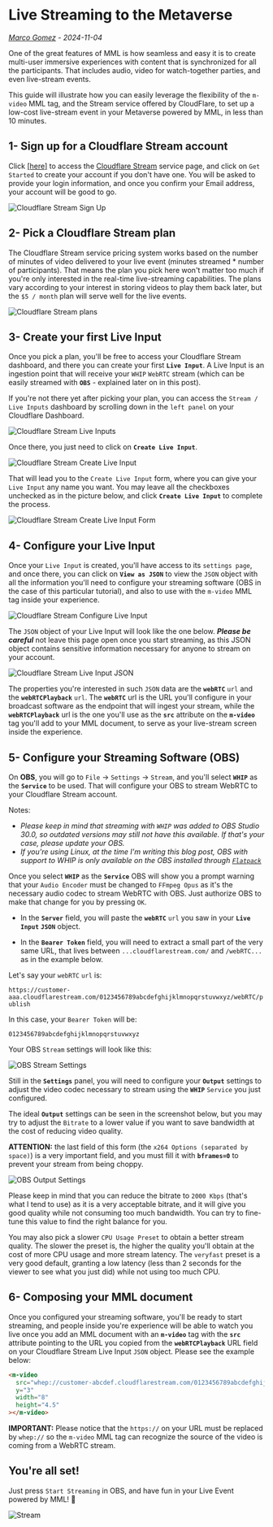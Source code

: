 # Live Streaming to the Metaverse
_[Marco Gomez](https://x.com/TheCodeTherapy) - 2024-11-04_

One of the great features of MML is how seamless and easy it is to create multi-user immersive experiences with content that is synchronized for all the participants. That includes audio, video for watch-together parties, and even live-stream events.

This guide will illustrate how you can easily leverage the flexibility of the `m-video` MML tag, and the Stream service offered by CloudFlare, to set up a low-cost live-stream event in your Metaverse powered by MML, in less than 10 minutes.

## 1- Sign up for a Cloudflare Stream account

Click [[here]](https://www.cloudflare.com/developer-platform/products/cloudflare-stream/) to access the [Cloudflare Stream](https://www.cloudflare.com/developer-platform/products/cloudflare-stream/) service page, and click on `Get Started` to create your account if you don't have one. You will be asked to provide your login information, and once you confirm your Email address, your account will be good to go.

![Cloudflare Stream Sign Up](/images/blog/live-stream-to-the-metaverse/01-sign-up.png)

## 2- Pick a Cloudflare Stream plan

The Cloudflare Stream service pricing system works based on the number of minutes of video delivered to your live event (minutes streamed * number of participants). That means the plan you pick here won't matter too much if you're only interested in the real-time live-streaming capabilities. The plans vary according to your interest in storing videos to play them back later, but the `$5 / month` plan will serve well for the live events.

![Cloudflare Stream plans](/images/blog/live-stream-to-the-metaverse/02-pick-a-plan.png)

## 3- Create your first Live Input

Once you pick a plan, you'll be free to access your Cloudflare Stream dashboard, and there you can create your first **`Live Input`**. A Live Input is an ingestion point that will receive your `WHIP` `WebRTC` stream (which can be easily streamed with **`OBS`** - explained later on in this post).

If you're not there yet after picking your plan, you can access the `Stream / Live Inputs` dashboard by scrolling down in the `left panel` on your Cloudflare Dashboard.

![Cloudflare Stream Live Inputs](/images/blog/live-stream-to-the-metaverse/03-live-inputs.png)

Once there, you just need to click on **`Create Live Input`**.

![Cloudflare Stream Create Live Input](/images/blog/live-stream-to-the-metaverse/04-create-live-input.png)

That will lead you to the `Create Live Input` form, where you can give your `Live Input` any name you want. You may leave all the checkboxes unchecked as in the picture below, and click **`Create Live Input`** to complete the process.

![Cloudflare Stream Create Live Input Form](/images/blog/live-stream-to-the-metaverse/05-create-live-input-form.png)

## 4- Configure your Live Input

Once your `Live Input` is created, you'll have access to its `settings page`, and once there, you can click on **`View as JSON`** to view the `JSON` object with all the information you'll need to configure your streaming software (OBS in the case of this particular tutorial), and also to use with the `m-video` MML tag inside your experience.

![Cloudflare Stream Configure Live Input](/images/blog/live-stream-to-the-metaverse/06-live-input-config.png)

The `JSON` object of your Live Input will look like the one below. ***Please be careful*** not leave this page open once you start streaming, as this JSON object contains sensitive information necessary for anyone to stream on your account.

![Cloudflare Stream Live Input JSON](/images/blog/live-stream-to-the-metaverse/07-live-input-settings-json.png)

The properties you're interested in such `JSON` data are the **`webRTC`** `url` and the **`webRTCPlayback`** `url`. The **`webRTC`** url is the URL you'll configure in your broadcast software as the endpoint that will ingest your stream, while the **`webRTCPlayback`** url is the one you'll use as the **`src`** attribute on the **`m-video`** tag you'll add to your MML document, to serve as your live-stream screen inside the experience.

## 5- Configure your Streaming Software (OBS)

On **OBS**, you will go to `File` -> `Settings` -> `Stream`, and you'll select **`WHIP`** as the **`Service`** to be used. That will configure your OBS to stream WebRTC to your Cloudflare Stream account.

Notes:

* _Please keep in mind that streaming with `WHIP` was added to OBS Studio 30.0, so outdated versions may still not have this available. If that's your case, please update your OBS._
* _If you're using Linux, at the time I'm writing this blog post, OBS with support to WHIP is only available on the OBS installed through [`Flatpack`](https://flathub.org/apps/com.obsproject.Studio)_

Once you select **`WHIP`** as the **`Service`** OBS will show you a prompt warning that your `Audio Encoder` must be changed to `FFmpeg Opus` as it's the necessary audio codec to stream WebRTC with OBS. Just authorize OBS to make that change for you by pressing `OK`.

- In the **`Server`** field, you will paste the **`webRTC`** `url` you saw in your **`Live Input`** **`JSON`** object.

- In the **`Bearer Token`** field, you will need to extract a small part of the very same URL, that lives between `...cloudflarestream.com/` and `/webRTC...` as in the example below.

Let's say your `webRTC` `url` is:

`https://customer-aaa.cloudflarestream.com/0123456789abcdefghijklmnopqrstuvwxyz/webRTC/publish`


In this case, your `Bearer Token` will be:

`0123456789abcdefghijklmnopqrstuvwxyz`

Your OBS `Stream` settings will look like this:

![OBS Stream Settings](/images/blog/live-stream-to-the-metaverse/08-obs-stream-settings.png)

Still in the **`Settings`** panel, you will need to configure your **`Output`** settings to adjust the video codec necessary to stream using the **`WHIP`** `Service` you just configured.

The ideal **`Output`** settings can be seen in the screenshot below, but you may try to adjust the `Bitrate` to a lower value if you want to save bandwidth at the cost of reducing video quality.

**ATTENTION:** the last field of this form (the `x264 Options (separated by space)`) is a very important field, and you must fill it with **`bframes=0`** to prevent your stream from being choppy.

![OBS Output Settings](/images/blog/live-stream-to-the-metaverse/09-obs-output-settings.png)

Please keep in mind that you can reduce the bitrate to `2000 Kbps` (that's what I tend to use) as it is a very acceptable bitrate, and it will give you good quality while not consuming too much bandwidth. You can try to fine-tune this value to find the right balance for you.

You may also pick a slower `CPU Usage Preset` to obtain a better stream quality. The slower the preset is, the higher the quality you'll obtain at the cost of more CPU usage and more stream latency. The `veryfast` preset is a very good default, granting a low latency (less than 2 seconds for the viewer to see what you just did) while not using too much CPU.

## 6- Composing your MML document

Once you configured your streaming software, you'll be ready to start streaming, and people inside you're experience will be able to watch you live once you add an MML document with an **`m-video`** tag with the **`src`** attribute pointing to the URL you copied from the **`webRTCPlayback`** URL field on your Cloudflare Stream Live Input `JSON` object. Please see the example below:

```html
<m-video
  src="whep://customer-abcdef.cloudflarestream.com/0123456789abcdefghijk/webRTC/play"
  y="3"
  width="8"
  height="4.5"
></m-video>
```

**IMPORTANT:** Please notice that the `https://` on your URL must be replaced by `whep://` so the `m-video` MML tag can recognize the source of the video is coming from a WebRTC stream.

## You're all set!

Just press `Start Streaming` in OBS, and have fun in your Live Event powered by MML! 🎉

![Stream](/images/blog/live-stream-to-the-metaverse/10-stream.gif)
